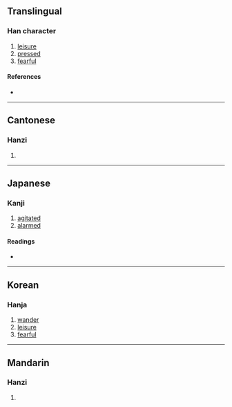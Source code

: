 {{character info/new}}
==Translingual==

===Han character===
{{Han char|rn=9|rad=人|as=09|sn=11|four=26214|canj=OHAG|ids=⿰亻皇}}

# [[leisure]]
# [[pressed]]
# [[fearful]]

====References====
* {{Han ref|kx=0111.040|dkj=00868|dj=0237.040|hdz=10192.070|uh=505F|ud=20575|bh=D45D|bd=54365}}

----

==Cantonese==

===Hanzi===
{{yue-hanzi|jyut=|y=wong4}}

# {{defn|lang=yue|sort=人09}}

----

==Japanese==

===Kanji===
{{ja-kanji|grade=|rs=人09}}

# [[agitated]]
# [[alarmed]]

====Readings====
* {{ja-readings|on=[[こう]] (kō), [[おう]] (ō)|kun=[[たたずむ]] (tatazumu), [[さまよふ]] (samayofu), [[たちもとほる]] (tachimotohoru), [[いとま]] (itoma)}}

----

==Korean==

===Hanja===
{{ko-hanja|hangeul=황|rv=hwang|mr=hwang}}

# [[wander]]
# [[leisure]]
# [[fearful]]

----

==Mandarin==

===Hanzi===
{{cmn-hanzi|pin=[[huáng]] ([[huang2]])|wg=huang<sup>2</sup>}}

# {{defn|lang=cmn|sort=人09}}